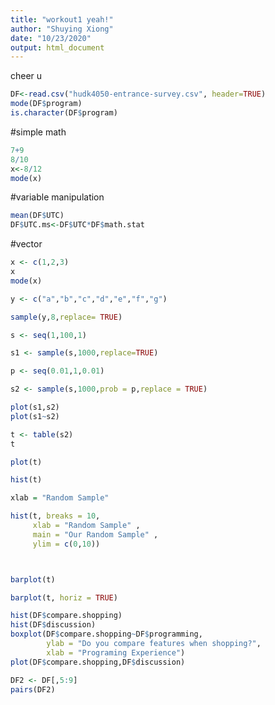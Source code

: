 ```yaml
---
title: "workout1 yeah!"
author: "Shuying Xiong"
date: "10/23/2020"
output: html_document
---
```


cheer u
```r
DF<-read.csv("hudk4050-entrance-survey.csv", header=TRUE)
mode(DF$program)
is.character(DF$program)
```
#simple math
```r
7+9
8/10
x<-8/12
mode(x)
```
#variable manipulation
```r
mean(DF$UTC)
DF$UTC.ms<-DF$UTC*DF$math.stat
```

#vector
```r
x <- c(1,2,3)
x
mode(x)
```

```r
y <- c("a","b","c","d","e","f","g")

sample(y,8,replace= TRUE)

```

```r
s <- seq(1,100,1)

s1 <- sample(s,1000,replace=TRUE)

p <- seq(0.01,1,0.01)

s2 <- sample(s,1000,prob = p,replace = TRUE)
```

```r
plot(s1,s2)
plot(s1~s2)

t <- table(s2)
t

plot(t)

hist(t)

xlab = "Random Sample"

hist(t, breaks = 10,
     xlab = "Random Sample" ,
     main = "Our Random Sample" ,
     ylim = c(0,10))



barplot(t)

barplot(t, horiz = TRUE)

```

```r
hist(DF$compare.shopping)
hist(DF$discussion)
boxplot(DF$compare.shopping~DF$programming,
        ylab = "Do you compare features when shopping?",
        xlab = "Programing Experience")
plot(DF$compare.shopping,DF$discussion)

DF2 <- DF[,5:9]
pairs(DF2)
```

```r

```






